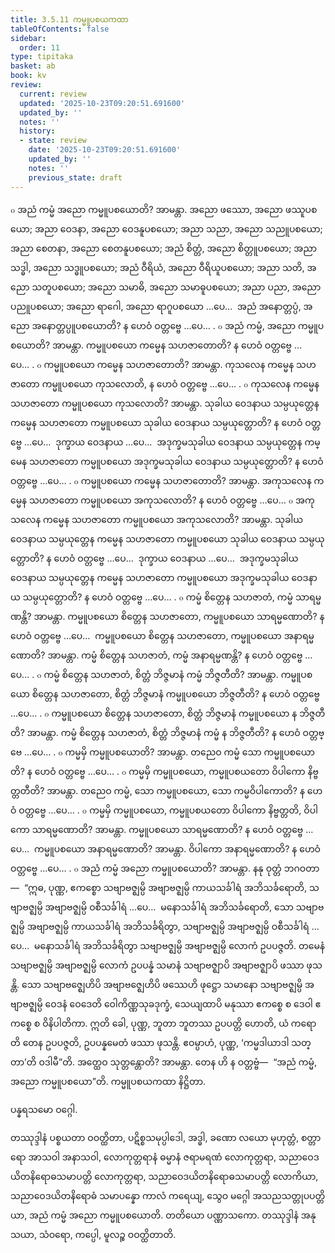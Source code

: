 ```yaml
---
title: 3.5.11 ကမ္မူပစယကထာ
tableOfContents: false
sidebar:
  order: 11
type: tipitaka
basket: ab
book: kv
review:
  current: review
  updated: '2025-10-23T09:20:51.691600'
  updated_by: ''
  notes: ''
  history:
  - state: review
    date: '2025-10-23T09:20:51.691600'
    updated_by: ''
    notes: ''
    previous_state: draft
---
```



<ReviewStatus review={frontmatter.review} showDetails={true} />

<HypothesisAnnotation frontmatter={frontmatter} />

<DynamicBreadcrumb />

<Division number="737" book="kv" e="ch" v="32" p="377">

<Paragraph number="2332" book="kv">
๐ အညံ ကမ္မံ အညော ကမ္မူပစယောတိ? အာမန္တာ. အညော ဖဿော, အညော ဖဿူပစယော; အညာ ဝေဒနာ, အညော ဝေဒနူပစယော; အညာ သညာ, အညော သညူပစယော; အညာ စေတနာ, အညော စေတနူပစယော; အညံ စိတ္တံ, အညော စိတ္တူပစယော; အညာ သဒ္ဓါ, အညော သဒ္ဓူပစယော; အညံ ဝီရိယံ, အညော ဝီရိယူပစယော; အညာ သတိ, အညော သတူပစယော; အညော သမာဓိ, အညော သမာဓူပစယော; အညာ ပညာ, အညော ပညူပစယော; အညော ရာဂေါ, အညော ရာဂူပစယော …ပေ…  အညံ အနောတ္တပ္ပံ, အညော အနောတ္တပ္ပူပစယောတိ? န ဟေဝံ ဝတ္တဗ္ဗေ …ပေ… .
</Paragraph>

</Division>
<Division number="738" book="kv" e="ch" v="32" p="378">

<Paragraph number="2333" book="kv">
๐ အညံ ကမ္မံ, အညော ကမ္မူပစယောတိ? အာမန္တာ. ကမ္မူပစယော ကမ္မေန သဟဇာတောတိ? န ဟေဝံ ဝတ္တဗ္ဗေ …ပေ… .
</Paragraph>

<Paragraph number="2334" book="kv">
๐ ကမ္မူပစယော ကမ္မေန သဟဇာတောတိ? အာမန္တာ. ကုသလေန ကမ္မေန သဟဇာတော ကမ္မူပစယော ကုသလောတိ, န ဟေဝံ ဝတ္တဗ္ဗေ …ပေ… .
</Paragraph>

<Paragraph number="2335" book="kv">
๐ ကုသလေန ကမ္မေန သဟဇာတော ကမ္မူပစယော ကုသလောတိ? အာမန္တာ. သုခါယ ဝေဒနာယ သမ္ပယုတ္တေန ကမ္မေန သဟဇာတော ကမ္မူပစယော သုခါယ ဝေဒနာယ သမ္ပယုတ္တောတိ? န ဟေဝံ ဝတ္တဗ္ဗေ …ပေ…  ဒုက္ခာယ ဝေဒနာယ …ပေ…  အဒုက္ခမသုခါယ ဝေဒနာယ သမ္ပယုတ္တေန ကမ္မေန သဟဇာတော ကမ္မူပစယော အဒုက္ခမသုခါယ ဝေဒနာယ သမ္ပယုတ္တောတိ? န ဟေဝံ ဝတ္တဗ္ဗေ …ပေ… .
</Paragraph>

</Division>
<Division number="739" book="kv" e="ch" v="32" p="378">

<Paragraph number="2336" book="kv">
๐ ကမ္မူပစယော ကမ္မေန သဟဇာတောတိ? အာမန္တာ. အကုသလေန ကမ္မေန သဟဇာတော ကမ္မူပစယော အကုသလောတိ? န ဟေဝံ ဝတ္တဗ္ဗေ …ပေ…
</Paragraph>

<Paragraph number="2337" book="kv">
๐ အကုသလေန ကမ္မေန သဟဇာတော ကမ္မူပစယော အကုသလောတိ? အာမန္တာ. သုခါယ ဝေဒနာယ သမ္ပယုတ္တေန ကမ္မေန သဟဇာတော ကမ္မူပစယော သုခါယ ဝေဒနာယ သမ္ပယုတ္တောတိ? န ဟေဝံ ဝတ္တဗ္ဗေ …ပေ…  ဒုက္ခာယ ဝေဒနာယ …ပေ…  အဒုက္ခမသုခါယ ဝေဒနာယ သမ္ပယုတ္တေန ကမ္မေန သဟဇာတော ကမ္မူပစယော အဒုက္ခမသုခါယ ဝေဒနာယ သမ္ပယုတ္တောတိ? န ဟေဝံ ဝတ္တဗ္ဗေ …ပေ… .
</Paragraph>

</Division>
<Division number="740" book="kv" e="ch" v="32" p="378">

<Paragraph number="2338" book="kv">
๐ ကမ္မံ စိတ္တေန သဟဇာတံ, ကမ္မံ သာရမ္မဏန္တိ? အာမန္တာ. ကမ္မူပစယော စိတ္တေန သဟဇာတော, ကမ္မူပစယော သာရမ္မဏောတိ? န ဟေဝံ ဝတ္တဗ္ဗေ …ပေ…  ကမ္မူပစယော စိတ္တေန သဟဇာတော, ကမ္မူပစယော အနာရမ္မဏောတိ? အာမန္တာ. ကမ္မံ စိတ္တေန သဟဇာတံ, ကမ္မံ အနာရမ္မဏန္တိ? န ဟေဝံ ဝတ္တဗ္ဗေ …ပေ… .
</Paragraph>

<Paragraph number="2339" book="kv">
๐ ကမ္မံ စိတ္တေန သဟဇာတံ, စိတ္တံ ဘိဇ္ဇမာနံ ကမ္မံ ဘိဇ္ဇတီတိ? အာမန္တာ. ကမ္မူပစယော စိတ္တေန သဟဇာတော, စိတ္တံ ဘိဇ္ဇမာနံ ကမ္မူပစယော ဘိဇ္ဇတီတိ? န ဟေဝံ ဝတ္တဗ္ဗေ …ပေ… .
</Paragraph>

<Paragraph number="2340" book="kv">
๐ ကမ္မူပစယော စိတ္တေန သဟဇာတော, စိတ္တံ ဘိဇ္ဇမာနံ ကမ္မူပစယော န ဘိဇ္ဇတီတိ? အာမန္တာ. ကမ္မံ စိတ္တေန သဟဇာတံ, စိတ္တံ ဘိဇ္ဇမာနံ ကမ္မံ န ဘိဇ္ဇတီတိ? န ဟေဝံ ဝတ္တဗ္ဗေ …ပေ… .
</Paragraph>

</Division>
<Division number="741" book="kv" e="ch" v="32" p="379">

<Paragraph number="2341" book="kv">
๐ ကမ္မမှိ ကမ္မူပစယောတိ? အာမန္တာ. တညေဝ ကမ္မံ သော ကမ္မူပစယောတိ? န ဟေဝံ ဝတ္တဗ္ဗေ …ပေ… .
</Paragraph>

<Paragraph number="2342" book="kv">
๐ ကမ္မမှိ ကမ္မူပစယော, ကမ္မူပစယတော ဝိပါကော နိဗ္ဗတ္တတီတိ? အာမန္တာ. တညေဝ ကမ္မံ, သော ကမ္မူပစယော, သော ကမ္မဝိပါကောတိ? န ဟေဝံ ဝတ္တဗ္ဗေ …ပေ… .
</Paragraph>

<Paragraph number="2343" book="kv">
๐ ကမ္မမှိ ကမ္မူပစယော, ကမ္မူပစယတော ဝိပါကော နိဗ္ဗတ္တတိ, ဝိပါကော သာရမ္မဏောတိ? အာမန္တာ. ကမ္မူပစယော သာရမ္မဏောတိ? န ဟေဝံ ဝတ္တဗ္ဗေ …ပေ…  ကမ္မူပစယော အနာရမ္မဏောတိ? အာမန္တာ. ဝိပါကော အနာရမ္မဏောတိ? န ဟေဝံ ဝတ္တဗ္ဗေ …ပေ… .
</Paragraph>

</Division>
<Division number="742" book="kv" e="ch" v="32" p="379">

<Paragraph number="2344" book="kv">
๐ အညံ ကမ္မံ အညော ကမ္မူပစယောတိ? အာမန္တာ. နနု ဝုတ္တံ ဘဂဝတာ—  “ဣဓ, ပုဏ္ဏ, ဧကစ္စော သဗျာဗဇ္ဈမ္ပိ အဗျာဗဇ္ဈမ္ပိ ကာယသင်္ခါရံ အဘိသင်္ခရောတိ, သဗျာဗဇ္ဈမ္ပိ အဗျာဗဇ္ဈမ္ပိ ဝစီသင်္ခါရံ …ပေ…  မနောသင်္ခါရံ အဘိသင်္ခရောတိ, သော သဗျာဗဇ္ဈမ္ပိ အဗျာဗဇ္ဈမ္ပိ ကာယသင်္ခါရံ အဘိသင်္ခရိတွာ, သဗျာဗဇ္ဈမ္ပိ အဗျာဗဇ္ဈမ္ပိ ဝစီသင်္ခါရံ …ပေ…  မနောသင်္ခါရံ အဘိသင်္ခရိတွာ သဗျာဗဇ္ဈမ္ပိ အဗျာဗဇ္ဈမ္ပိ လောကံ ဥပပဇ္ဇတိ. တမေနံ သဗျာဗဇ္ဈမ္ပိ အဗျာဗဇ္ဈမ္ပိ လောကံ ဥပပန္နံ သမာနံ သဗျာဗဇ္ဈာပိ အဗျာဗဇ္ဈာပိ ဖဿာ ဖုသန္တိ. သော သဗျာဗဇ္ဈေဟိပိ အဗျာဗဇ္ဈေဟိပိ ဖဿေဟိ ဖုဋ္ဌော သမာနော သဗျာဗဇ္ဈမ္ပိ အဗျာဗဇ္ဈမ္ပိ ဝေဒနံ ဝေဒေတိ ဝေါကိဏ္ဏသုခဒုက္ခံ, သေယျထာပိ မနုဿာ ဧကစ္စေ စ ဒေဝါ ဧကစ္စေ စ ဝိနိပါတိကာ. ဣတိ ခေါ, ပုဏ္ဏ, ဘူတာ ဘူတဿ ဥပပတ္တိ ဟောတိ, ယံ ကရောတိ တေန ဥပပဇ္ဇတိ, ဥပပန္နမေတံ ဖဿာ ဖုသန္တိ. ဧဝမ္ပာဟံ, ပုဏ္ဏ, ‘ကမ္မဒါယာဒါ သတ္တာ’တိ ဝဒါမီ”တိ. အတ္ထေဝ သုတ္တန္တောတိ? အာမန္တာ. တေန ဟိ န ဝတ္တဗ္ဗံ—  “အညံ ကမ္မံ, အညော ကမ္မူပစယော”တိ.

</Paragraph>
</Division>

<Paragraph number="2345" type="center" book="kv">
ကမ္မူပစယကထာ နိဋ္ဌိတာ.

  
ပန္နရသမော ဝဂ္ဂေါ.



</Paragraph>

<Paragraph number="2346" type="center" book="kv">
တဿုဒ္ဒါနံ


</Paragraph>

<Paragraph number="2347" book="kv">
ပစ္စယတာ ဝဝတ္ထိတာ, ပဋိစ္စသမုပ္ပါဒေါ, အဒ္ဓါ, ခဏော လယော မုဟုတ္တံ, စတ္တာရော အာသဝါ အနာသဝါ, လောကုတ္တရာနံ ဓမ္မာနံ ဇရာမရဏံ လောကုတ္တရာ, သညာဝေဒယိတနိရောဓသမာပတ္တိ လောကုတ္တရာ, သညာဝေဒယိတနိရောဓသမာပတ္တိ လောကိယာ, သညာဝေဒယိတနိရောဓံ သမာပန္နော ကာလံ ကရေယျ, သွေဝ မဂ္ဂေါ အသညသတ္တုပပတ္တိယာ, အညံ ကမ္မံ အညော ကမ္မူပစယောတိ.

</Paragraph>

<Paragraph number="2348" type="center" book="kv">
တတိယော ပဏ္ဏာသကော.



</Paragraph>

<Paragraph number="2349" type="center" book="kv">
တဿုဒ္ဒါနံ


</Paragraph>

<Paragraph number="2350" type="center" book="kv">
အနုသယာ, သံဝရော, ကပ္ပေါ, မူလဉ္စ ဝဝတ္ထိတာတိ.
</Paragraph>